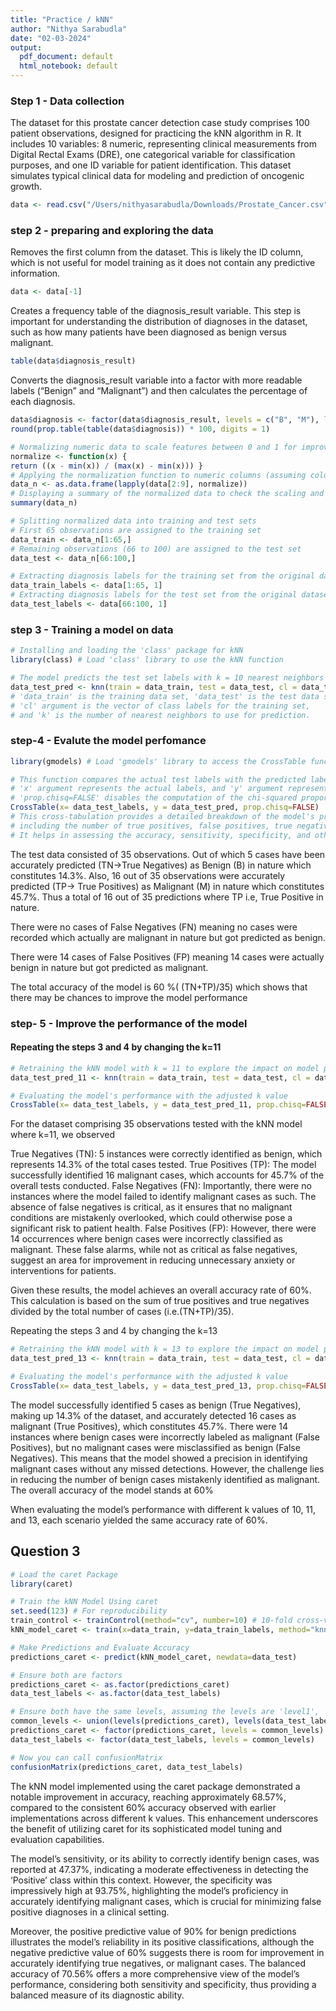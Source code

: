 ```yaml
---
title: "Practice / kNN"
author: "Nithya Sarabudla"
date: "02-03-2024"
output:
  pdf_document: default
  html_notebook: default
---
```


### Step 1 - Data collection 
The dataset for this prostate cancer detection case study comprises 100 patient observations, designed for practicing the kNN algorithm in R. It includes 10 variables: 8 numeric, representing clinical measurements from Digital Rectal Exams (DRE), one categorical variable for classification purposes, and one ID variable for patient identification. This dataset simulates typical clinical data for modeling and prediction of oncogenic growth.

```r
data <- read.csv("/Users/nithyasarabudla/Downloads/Prostate_Cancer.csv", stringsAsFactors = FALSE)
```

### step 2 - preparing and exploring the data

Removes the first column from the dataset. This is likely the ID column, which is not useful for model training as it does not contain any predictive information.
```r
data <- data[-1] 
```

Creates a frequency table of the diagnosis_result variable. This step is important for understanding the distribution of diagnoses in the dataset, such as how many patients have been diagnosed as benign versus malignant.
```r
table(data$diagnosis_result)
```

Converts the diagnosis_result variable into a factor with more readable labels ("Benign" and "Malignant") and then calculates the percentage of each diagnosis. 
```r
data$diagnosis <- factor(data$diagnosis_result, levels = c("B", "M"), labels = c("Benign", "Malignant"))
round(prop.table(table(data$diagnosis)) * 100, digits = 1)
```


```r
# Normalizing numeric data to scale features between 0 and 1 for improving the kNN algorithm's performance
normalize <- function(x) {
return ((x - min(x)) / (max(x) - min(x))) }
# Applying the normalization function to numeric columns (assuming columns 2 to 9 are numeric)
data_n <- as.data.frame(lapply(data[2:9], normalize))
# Displaying a summary of the normalized data to check the scaling and understand the distribution
summary(data_n)
```

```r
# Splitting normalized data into training and test sets
# First 65 observations are assigned to the training set
data_train <- data_n[1:65,]
# Remaining observations (66 to 100) are assigned to the test set
data_test <- data_n[66:100,]

# Extracting diagnosis labels for the training set from the original dataset
data_train_labels <- data[1:65, 1]
# Extracting diagnosis labels for the test set from the original dataset
data_test_labels <- data[66:100, 1]
```


### step 3 - Training a model on data 
```r
# Installing and loading the 'class' package for kNN
library(class) # Load 'class' library to use the kNN function
```

```r
# The model predicts the test set labels with k = 10 nearest neighbors
data_test_pred <- knn(train = data_train, test = data_test, cl = data_train_labels, k=10)
# 'data_train' is the training data set, 'data_test' is the test data set to predict,
# 'cl' argument is the vector of class labels for the training set,
# and 'k' is the number of nearest neighbors to use for prediction.
```

### step-4 - Evalute the model perfomance 
```r
library(gmodels) # Load 'gmodels' library to access the CrossTable function
```

```r
# This function compares the actual test labels with the predicted labels
# 'x' argument represents the actual labels, and 'y' argument represents the predicted labels from the kNN model
# 'prop.chisq=FALSE' disables the computation of the chi-squared proportion test statistic for the table
CrossTable(x= data_test_labels, y = data_test_pred, prop.chisq=FALSE)
# This cross-tabulation provides a detailed breakdown of the model's predictions,
# including the number of true positives, false positives, true negatives, and false negatives.
# It helps in assessing the accuracy, sensitivity, specificity, and other performance metrics of the model.
```
The test data consisted of 35 observations. Out of which 5 cases have been accurately predicted (TN->True Negatives) as Benign (B) in nature which constitutes 14.3%. Also, 16 out of 35 observations were accurately predicted (TP-> True Positives) as Malignant (M) in nature which constitutes 45.7%. Thus a total of 16 out of 35 predictions where TP i.e, True Positive in nature.

There were no cases of False Negatives (FN) meaning no cases were recorded which actually are malignant in nature but got predicted as benign. 

There were 14 cases of False Positives (FP) meaning 14 cases were actually benign in nature but got predicted as malignant.

The total accuracy of the model is 60 %( (TN+TP)/35) which shows that there may be chances to improve the model performance

### step- 5 - Improve the performance of the model 
#### Repeating the steps 3 and 4 by changing the k=11 
```r
# Retraining the kNN model with k = 11 to explore the impact on model performance
data_test_pred_11 <- knn(train = data_train, test = data_test, cl = data_train_labels, k=11)
```

```r
# Evaluating the model's performance with the adjusted k value
CrossTable(x= data_test_labels, y = data_test_pred_11, prop.chisq=FALSE)
```
For the dataset comprising 35 observations tested with the kNN model where k=11, we observed

True Negatives (TN): 5 instances were correctly identified as benign, which represents 14.3% of the total cases tested. 
True Positives (TP): The model successfully identified 16 malignant cases, which accounts for 45.7% of the overall tests conducted. 
False Negatives (FN): Importantly, there were no instances where the model failed to identify malignant cases as such. The absence of false negatives is critical, as it ensures that no malignant conditions are mistakenly overlooked, which could otherwise pose a significant risk to patient health.
False Positives (FP): However, there were 14 occurrences where benign cases were incorrectly classified as malignant. These false alarms, while not as critical as false negatives, suggest an area for improvement in reducing unnecessary anxiety or interventions for patients.

Given these results, the model achieves an overall accuracy rate of 60%. This calculation is based on the sum of true positives and true negatives divided by the total number of cases (i.e.(TN+TP)/35). 


Repeating the steps 3 and 4 by changing the k=13
```r
# Retraining the kNN model with k = 13 to explore the impact on model performance
data_test_pred_13 <- knn(train = data_train, test = data_test, cl = data_train_labels, k=13)
```

```r
# Evaluating the model's performance with the adjusted k value
CrossTable(x= data_test_labels, y = data_test_pred_13, prop.chisq=FALSE)
```
The model successfully identified 5 cases as benign (True Negatives), making up 14.3% of the dataset, and accurately detected 16 cases as malignant (True Positives), which constitutes 45.7%. There were 14 instances where benign cases were incorrectly labeled as malignant (False Positives), but no malignant cases were misclassified as benign (False Negatives). This means that the model showed a precision in identifying malignant cases without any missed detections. However, the challenge lies in reducing the number of benign cases mistakenly identified as malignant. The overall accuracy of the model stands at 60%

When evaluating the model's performance with different k values of 10, 11, and 13, each scenario yielded the same accuracy rate of 60%.

## Question 3 
```r
# Load the caret Package
library(caret)
```

```r
# Train the kNN Model Using caret
set.seed(123) # For reproducibility
train_control <- trainControl(method="cv", number=10) # 10-fold cross-validation
kNN_model_caret <- train(x=data_train, y=data_train_labels, method="knn", trControl=train_control, tuneLength=10)
```

```r
# Make Predictions and Evaluate Accuracy
predictions_caret <- predict(kNN_model_caret, newdata=data_test)
```

```r
# Ensure both are factors
predictions_caret <- as.factor(predictions_caret)
data_test_labels <- as.factor(data_test_labels)

# Ensure both have the same levels, assuming the levels are 'level1', 'level2', etc.
common_levels <- union(levels(predictions_caret), levels(data_test_labels))
predictions_caret <- factor(predictions_caret, levels = common_levels)
data_test_labels <- factor(data_test_labels, levels = common_levels)

# Now you can call confusionMatrix
confusionMatrix(predictions_caret, data_test_labels)
```

The kNN model implemented using the caret package demonstrated a notable improvement in accuracy, reaching approximately 68.57%, compared to the consistent 60% accuracy observed with earlier implementations across different k values. This enhancement underscores the benefit of utilizing caret for its sophisticated model tuning and evaluation capabilities. 

The model's sensitivity, or its ability to correctly identify benign cases, was reported at 47.37%, indicating a moderate effectiveness in detecting the 'Positive' class within this context. However, the specificity was impressively high at 93.75%, highlighting the model's proficiency in accurately identifying malignant cases, which is crucial for minimizing false positive diagnoses in a clinical setting.

Moreover, the positive predictive value of 90% for benign predictions illustrates the model's reliability in its positive classifications, although the negative predictive value of 60% suggests there is room for improvement in accurately identifying true negatives, or malignant cases. The balanced accuracy of 70.56% offers a more comprehensive view of the model's performance, considering both sensitivity and specificity, thus providing a balanced measure of its diagnostic ability.